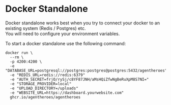 
# Docker Standalone

Docker standalone works best when you try to connect your docker to an existing system (Redis / Postgres) etc.<br />
You will need to configure your environment variables.

To start a docker standalone use the following command:

```
docker run \
  --rm \
  -p 4200:4200 \
  -e "DATABASE_URL=postgresql://postgres:postgres@postgres:5432/agentheroes"
  -e "REDIS_URL=redis://redis:6379"
  -e "AUTH_SECRET=frjO/rySj/c8YF87JNH/aMsHQiZfwNgBeRuXpM8S7NI="
  -e "STORAGE_PROVIDER=local"
  -e "UPLOAD_DIRECTORY=/uploads"
  -e "WEBSITE_URL=https://dashboard.yourwebsite.com"
  ghcr.io/agentheroes/agentheroes
```

<ConfigureEnv />